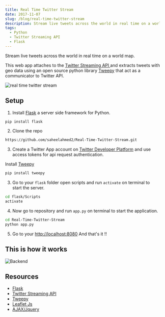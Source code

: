 ```yaml
---
title: Real Time Twitter Stream
date: 2017-11-07
slug: /blog/real-time-twitter-stream
description: Stream live tweets across the world in real time on a world map.
tags:
  - Python
  - Twitter Streaming API
  - Flask
---
```


Stream live tweets across the world in real time on a world map.

This web app attaches to the [Twitter Streaming API ](https://developer.twitter.com/en/docs/tutorials/consuming-streaming-data) and extracts tweets with geo data using an open source python library 
[Tweepy](http://docs.tweepy.org/en/v3.5.0/getting_started.html#introduction) that act as a communicator to Twitter API.

![real time twitter stream](tweet2.png)

## Setup

1. Install [Flask](http://flask.pocoo.org/) a server side framework for Python.

```sh
pip install flask
```

2. Clone the repo 

```sh
https://github.com/saheelahmed2/Real-Time-Twitter-Stream.git   
```

3. Create a Twitter App account  on [Twitter Developer Platform](https://developer.twitter.com/) and use access tokens for api request authentication.

Install [Tweepy](http://docs.tweepy.org/en/v3.5.0/getting_started.html#introduction)

```sh
pip install tweepy
```

3. Go to your `flask` folder open scripts and run `activate` on terminal to start the server.

```sh
cd flask/Scripts
activate
```

4. Now go to repository and run `app.py` on terminal to start the application.

```sh
cd Real-Time-Twitter-Stream
python app.py
```

5. Go to your [http://localhost:8080](http://localhost:8080) And that's it !!

## This is how it works
![Backend](backend.png)

## Resources

* [Flask](http://flask.pocoo.org/)
* [Twitter Streaming API](https://developer.twitter.com/en/docs/tutorials/consuming-streaming-data)
* [Tweepy](http://docs.tweepy.org/en/v3.5.0/)
* [Leaflet Js](http://leafletjs.com/)
* [AJAX/Jquery](https://jquery.com/)